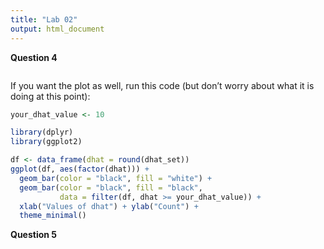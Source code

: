 ```yaml
---
title: "Lab 02"
output: html_document
---
```


**Question 4**

```r

```

If you want the plot as well, run this code (but don't worry about
what it is doing at this point):

```r
your_dhat_value <- 10

library(dplyr)
library(ggplot2)

df <- data_frame(dhat = round(dhat_set))
ggplot(df, aes(factor(dhat))) +
  geom_bar(color = "black", fill = "white") +
  geom_bar(color = "black", fill = "black",
           data = filter(df, dhat >= your_dhat_value)) +
  xlab("Values of dhat") + ylab("Count") +
  theme_minimal()
```


**Question 5**

```r

```
